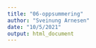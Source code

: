 ```yaml
---
title: "06-oppsummering"
author: "Sveinung Arnesen"
date: "10/5/2021"
output: html_document
---
```


